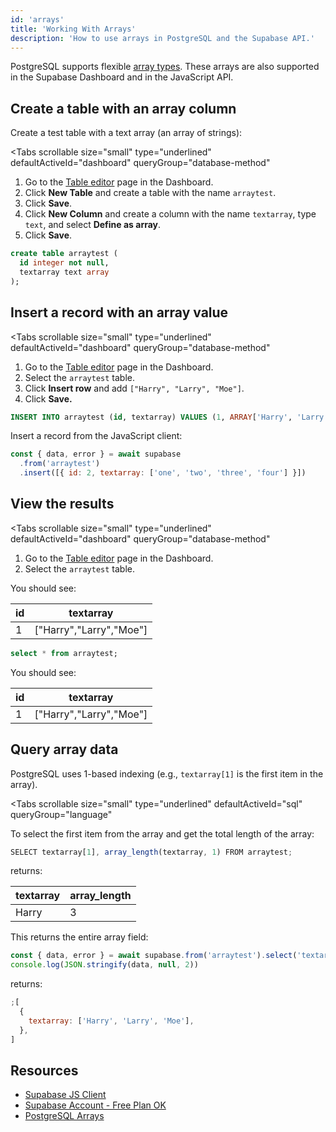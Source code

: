 ```yaml
---
id: 'arrays'
title: 'Working With Arrays'
description: 'How to use arrays in PostgreSQL and the Supabase API.'
---
```


PostgreSQL supports flexible [array types](https://www.postgresql.org/docs/12/arrays.html). These arrays are also supported in the Supabase Dashboard and in the JavaScript API.

## Create a table with an array column

Create a test table with a text array (an array of strings):

<Tabs
  scrollable
  size="small"
  type="underlined"
  defaultActiveId="dashboard"
  queryGroup="database-method"
>
<TabPanel id="dashboard" label="Dashboard">

1. Go to the [Table editor](https://supabase.com/dashboard/project/_/editor) page in the Dashboard.
1. Click **New Table** and create a table with the name `arraytest`.
1. Click **Save**.
1. Click **New Column** and create a column with the name `textarray`, type `text`, and select **Define as array**.
1. Click **Save**.

</TabPanel>
<TabPanel id="sql" label="SQL">

```sql
create table arraytest (
  id integer not null,
  textarray text array
);
```

</TabPanel>
</Tabs>

## Insert a record with an array value

<Tabs
  scrollable
  size="small"
  type="underlined"
  defaultActiveId="dashboard"
  queryGroup="database-method"
>
<TabPanel id="dashboard" label="Dashboard">

1. Go to the [Table editor](https://supabase.com/dashboard/project/_/editor) page in the Dashboard.
1. Select the `arraytest` table.
1. Click **Insert row** and add `["Harry", "Larry", "Moe"]`.
1. Click **Save.**

</TabPanel>
<TabPanel id="sql" label="SQL">

```sql
INSERT INTO arraytest (id, textarray) VALUES (1, ARRAY['Harry', 'Larry', 'Moe']);
```

</TabPanel>
<TabPanel id="js" label="JavaScript">

Insert a record from the JavaScript client:

```js
const { data, error } = await supabase
  .from('arraytest')
  .insert([{ id: 2, textarray: ['one', 'two', 'three', 'four'] }])
```

</TabPanel>
</Tabs>

## View the results

<Tabs
  scrollable
  size="small"
  type="underlined"
  defaultActiveId="dashboard"
  queryGroup="database-method"
>
<TabPanel id="dashboard" label="Dashboard">

1. Go to the [Table editor](https://supabase.com/dashboard/project/_/editor) page in the Dashboard.
1. Select the `arraytest` table.

You should see:

| id  | textarray               |
| --- | ----------------------- |
| 1   | ["Harry","Larry","Moe"] |

</TabPanel>
<TabPanel id="sql" label="SQL">

```sql
select * from arraytest;
```

You should see:

| id  | textarray               |
| --- | ----------------------- |
| 1   | ["Harry","Larry","Moe"] |

</TabPanel>
</Tabs>

## Query array data

PostgreSQL uses 1-based indexing (e.g., `textarray[1]` is the first item in the array).

<Tabs
  scrollable
  size="small"
  type="underlined"
  defaultActiveId="sql"
  queryGroup="language"
>
<TabPanel id="sql" label="SQL">

To select the first item from the array and get the total length of the array:

```js
SELECT textarray[1], array_length(textarray, 1) FROM arraytest;
```

returns:

| textarray | array_length |
| --------- | ------------ |
| Harry     | 3            |

</TabPanel>
<TabPanel id="js" label="JavaScript">

This returns the entire array field:

```js
const { data, error } = await supabase.from('arraytest').select('textarray')
console.log(JSON.stringify(data, null, 2))
```

returns:

```js
;[
  {
    textarray: ['Harry', 'Larry', 'Moe'],
  },
]
```

</TabPanel>
</Tabs>

## Resources

- [Supabase JS Client](https://github.com/supabase/supabase-js)
- [Supabase Account - Free Plan OK](https://supabase.com)
- [PostgreSQL Arrays](https://www.postgresql.org/docs/15/arrays.html)
